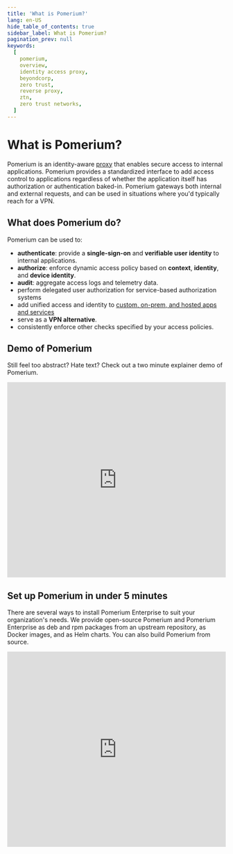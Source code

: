 ```yaml
---
title: 'What is Pomerium?'
lang: en-US
hide_table_of_contents: true
sidebar_label: What is Pomerium?
pagination_prev: null
keywords:
  [
    pomerium,
    overview,
    identity access proxy,
    beyondcorp,
    zero trust,
    reverse proxy,
    ztn,
    zero trust networks,
  ]
---
```


# What is Pomerium?

Pomerium is an identity-aware [proxy](https://www.pomerium.com/blog/proxy-vs-reverse-proxy/) that enables secure access to internal applications. Pomerium provides a standardized interface to add access control to applications regardless of whether the application itself has authorization or authentication baked-in. Pomerium gateways both internal and external requests, and can be used in situations where you'd typically reach for a VPN.

## What does Pomerium do?

Pomerium can be used to:

- **authenticate**: provide a **single-sign-on** and **verifiable user identity** to internal applications.
- **authorize**: enforce dynamic access policy based on **context**, **identity**, and **device identity**.
- **audit**: aggregate access logs and telemetry data.
- perform delegated user authorization for service-based authorization systems
- add unified access and identity to [custom, on-prem, and hosted apps and services](https://www.pomerium.com/integrations/)
- serve as a **VPN alternative**.
- consistently enforce other checks specified by your access policies.

## Demo of Pomerium

Still feel too abstract? Hate text? Check out a two minute explainer demo of Pomerium.

<center>
  <iframe
    width="100%"
    height="450"
    src="https://www.youtube.com/embed/WGwC9ULDnAY?rel=0"
    title="YouTube video player"
    frameBorder="0"
    allow="accelerometer; autoplay; clipboard-write; encrypted-media; gyroscope; picture-in-picture"
    allowFullScreen></iframe>
</center>

## Set up Pomerium in under 5 minutes

There are several ways to install Pomerium Enterprise to suit your organization's needs. We provide open-source Pomerium and Pomerium Enterprise as deb and rpm packages from an upstream repository, as Docker images, and as Helm charts. You can also build Pomerium from source.

<iframe
  width="100%"
  height="450"
  src="https://www.youtube.com/embed/NrRwisO9sDg?rel=0"
  title="YouTube video player"
  frameborder="0"
  allow="accelerometer; autoplay; clipboard-write; encrypted-media; gyroscope; picture-in-picture"
  allowFullScreen
/>
